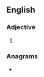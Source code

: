 ==English==

===Adjective===
{{head|en|adjective comparative form}}

# {{en-comparative of|ebb}}

===Anagrams===
* {{anagrams|en|rebbe}}